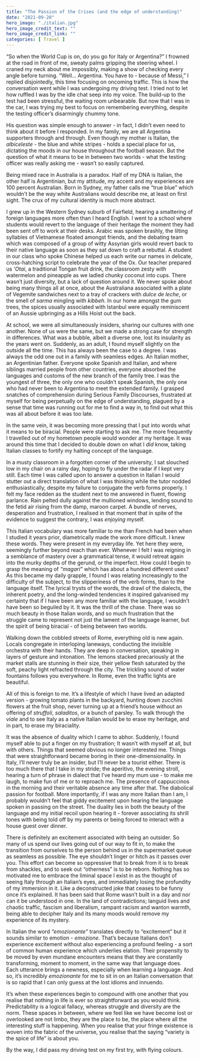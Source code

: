 ```yaml
---
title: "The Passion of the Crises (and the edge of understanding)"
date: "2021-09-20"
hero_image: "./italian.jpg"
hero_image_credit_text: ""
hero_image_credit_link: ""
categories: [ Travel ]
---
```


“So when the World Cup is on, do you go for Italy or Argentina?” 
I frowned at the road in front of me, sweaty palms gripping the steering wheel. I craned my neck about me impossibly, making a show of checking every angle before turning. 
“Well… Argentina. You have to - because of Messi,” I replied disjointedly, this time focusing on oncoming traffic. This is how the conversation went while I was undergoing my driving test. I tried not to let how ruffled I was by the idle chat seep into my voice. The build-up to the test had been stressful, the waiting room unbearable. But now that I was in the car, I was trying my best to focus on remembering everything, despite the testing officer’s disarmingly chummy tone. 

His question was simple enough to answer - in fact, I didn’t even need to think about it before I responded. In my family, we are all Argentina supporters through and through. Even though my mother is Italian, the *albiceleste* - the blue and white stripes - holds a special place for us, dictating the moods in our house throughout the football season. But the question of what it means to be in between two worlds - what the testing officer was really asking me - wasn’t so easily captured.

Being mixed race in Australia is a paradox. Half of my DNA is Italian, the other half is Argentinian, but my attitude, my accent and my experiences are 100 percent Australian. Born in Sydney, my father calls me “true blue” which wouldn’t be the way white Australians would describe me, at least on first sight. The crux of my cultural identity is much more abstract. 

I grew up in the Western Sydney suburb of Fairfield, hearing a smattering of foreign languages more often than I heard English. I went to a school where students would revert to the language of their heritage the moment they had been sent off to work at their desks. Arabic was spoken brashly, the lilting syllables of Vietnamese floated amongst friends, and the debating team which was composed of a group of witty Assyrian girls would revert back to their native language as soon as they sat down to craft a rebuttal. A student in our class who spoke Chinese helped us each write our names in delicate, cross-hatching script to celebrate the year of the Ox. Our teacher prepared us *‘Otai*, a traditional Tongan fruit drink, the classroom zesty with watermelon and pineapple as we ladled chunky coconut into cups. There wasn’t just diversity, but a lack of question around it. We never spoke about being many things all at once, about the Australiana associated with a plate of Vegemite sandwiches next to a tray of crackers with *dulce de leche*, or the smell of *sarma* mingling with *kibbeh*. In our home amongst the gum trees, the spices usually associated with Istanbul were equally reminiscent of an Aussie upbringing as a Hills Hoist out the back.

At school, we were all simultaneously insiders, sharing our cultures with one another. None of us were the same, but we made a strong case for strength in differences. What was a bubble, albeit a diverse one, lost its insularity as the years went on. Suddenly, as an adult, I found myself slightly on the outside all the time. This has always been the case to a degree. I was always the odd one out in a family with seamless edges. An Italian mother, an Argentinian father. Everyone spoke Spanish and Italian, and where siblings married people from other countries, everyone absorbed the languages and customs of the new branch of the family tree. I was the youngest of three, the only one who couldn’t speak Spanish, the only one who had never been to Argentina to meet the extended family. I grasped snatches of comprehension during Serious Family Discourses, frustrated at myself for being perpetually on the edge of understanding, plagued by a sense that time was running out for me to find a way in, to find out what this was all about before it was too late. 

In the same vein, it was becoming more pressing that I put into words what it means to be biracial. People were starting to ask me. The more frequently I travelled out of my hometown people would wonder at my heritage. It was around this time that I decided to double down on what I *did* know, taking Italian classes to fortify my halting concept of the language. 

In a musty classroom in a forgotten corner of the university, I sat slouched low in my chair on a rainy day, hoping to fly under the radar if I kept very still. Each time I was called upon to answer a question in Italian I would stutter out a direct translation of what I was thinking while the tutor nodded enthusiastically, despite my failure to conjugate the verb forms properly. I felt my face redden as the student next to me answered in fluent, flowing parlance. Rain pelted dully against the mullioned windows, lending sound to the fetid air rising from the damp, maroon carpet. A bundle of nerves, desperation and frustration, I realised in that moment that in spite of the evidence to suggest the contrary, I was *enjoying* myself.  

This Italian vocabulary was more familiar to me than French had been when I studied it years prior, diametrically made the work more difficult. I knew these words. They were present in my everyday life. Yet here they were, seemingly further beyond reach than ever. Whenever I felt I was reigning in a semblance of mastery over a grammatical tense, it would retreat again into the murky depths of the gerund, or the imperfect. How could I begin to grasp the meaning of *“magari”* which has about a hundred different uses? As this became my daily grapple, I found I was relating increasingly to the difficulty of the subject, to the slipperiness of the verb forms, than to the language itself. The lyrical trysts of the words, the drawl of the dialects, the inherent poetry, and the long-winded tendencies it inspired galvanised my certainty that if I have been any more familiar with the language, I wouldn’t have been so beguiled by it. It was the thrill of the chase. There was so much beauty in those Italian words, and so much frustration that the struggle came to represent not just the lament of the language learner, but the spirit of being biracial - of being between two worlds. 

Walking down the cobbled streets of Rome, everything old is new again. Locals congregate in interloping laneways, conducting the invisible orchestra with their hands. They are deep in conversation, speaking in layers of gesture and intonation. The lemons stacked precariously at the market stalls are stunning in their size, their yellow flesh saturated by the soft, peachy light refracted through the city. The trickling sound of water fountains follows you everywhere. In Rome, even the traffic lights are beautiful. 

All of this is foreign to me. It’s a lifestyle of which I have lived an adapted version - growing tomato plants in the backyard, hunting down zucchini flowers at the fruit shop, never turning up at a friend’s house without an offering of *struffoli*, *saladitos*, or a bunch of parsley. To walk through the *viale* and to see Italy as a native Italian would be to erase my heritage, and in part, to erase my biraciality. 

It was the absence of duality which I came to abhor. Suddenly, I found myself able to put a finger on my frustration; It wasn’t with myself at all, but with others. Things that seemed obvious no longer interested me. Things that were straightforward became boring in their one-dimensionality. In Italy, I’ll never truly be an insider, but I’ll never be a tourist either. There is too much there that I take in my stride; the aperitivo, the evening stroll, hearing a turn of phrase in dialect that I’ve heard my mum use - to make me laugh, to make fun of me or to reproach me. The presence of cappuccinos in the morning and their veritable absence any time after that. The diabolical passion for football. More importantly, if I was any more Italian than I am, I probably wouldn’t feel that giddy excitement upon hearing the language spoken in passing on the street. The duality lies in both the beauty of the language and my initial recoil upon hearing it - forever associating its shrill tones with being told off by my parents or being forced to interact with a house guest over dinner. 

There is definitely an excitement associated with being an outsider. So many of us spend our lives going out of our way to fit in, to make the transition from ourselves to the person behind us in the supermarket queue as seamless as possible. The eye shouldn’t linger or hitch as it passes over you. This effort can become so oppressive that to break from it is to break from shackles, and to seek out “otherness” is to be reborn. Nothing has so motivated me to embrace the liminal space I exist in as the thought of seeing Italy through an Italian’s eyes, and immediately losing the profundity of my immersion in it. Like a deconstructed joke that ceases to be funny once it’s explained. It has been said that Rome wasn’t built in a day and nor can it be understood in one. In the land of contradictions; languid lives and chaotic traffic, fascism and liberalism, rampant racism and wanton warmth, being able to decipher Italy and its many moods would remove my experience of its mystery. 

In Italian the word *“emozionante”* translates directly to “excitement” but it sounds similar to emotion - *emozione*. That’s because Italians don’t experience excitement without also experiencing a profound feeling - a sort of common human experience which underlies elation. Their propensity to be moved by even mundane encounters means that they are constantly transforming, moment to moment, in the same way that language does. Each utterance brings a newness, especially when learning a language. And so, it’s incredibly *emozionante* for me to sit in on an Italian conversation that is so rapid that I can only guess at the lost idioms and innuendo. 

It’s when these experiences begin to compound with one another that you realise that nothing in life is ever so straightforward as you would think. Predictability is a logical fallacy, whereas struggle and diversity are the norm. These spaces in between, where we feel like we have become lost or overlooked are not limbo, they are the place to be, the place where all the interesting stuff is happening. When you realise that your fringe existence is woven into the fabric of the universe, you realise that the saying “variety is the spice of life” is about you. 

By the way, I did pass my driving test on my first try, with flying colours.
